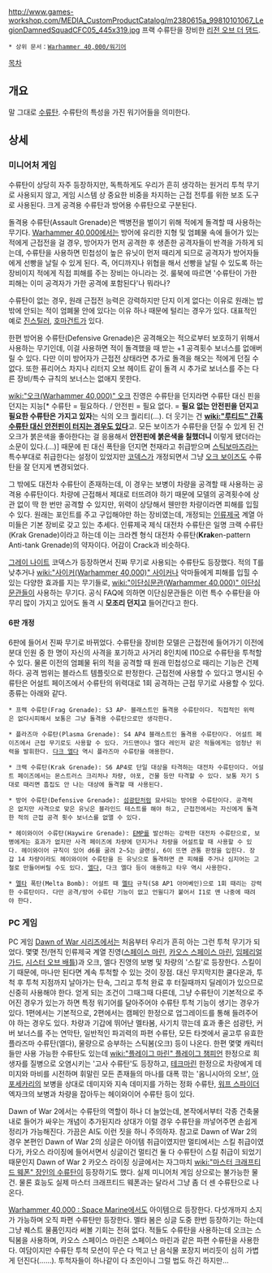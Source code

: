 {{{+1 '''Grenades'''}}}

http://www.games-workshop.com/MEDIA_CustomProductCatalog/m2380615a_99810101067_LegionDamnedSquadCFC05_445x319.jpg
프랙 수류탄을 장비한 [[리전 오브 더 댐드]].

 * 상위 문서：[[Warhammer 40,000/워기어]]

[[목차]]

== 개요 ==
말 그대로 [[수류탄]]. 수류탄의 특성을 가진 워기어들을 의미한다.

== 상세 ==
=== 미니어처 게임 ===
수류탄이 상당히 자주 등장하지만, 독특하게도 우리가 흔히 생각하는 원거리 투척 무기로 사용되지 않고, 게임 시스템 상 중요한 비중을 차지하는 근접 전투를 위한 보조 도구로 사용된다. 크게 공격용 수류탄과 방어용 수류탄으로 구분된다.

돌격용 수류탄(Assault Grenade)은 백병전을 벌이기 위해 적에게 돌격할 때 사용하는 무기다. [[Warhammer 40,000]]에서는 방어에 유리한 지형 및 엄폐물 속에 들어가 있는 적에게 근접전을 걸 경우, 방어자가 먼저 공격한 후 생존한 공격자들이 반격을 가하게 되는데, 수류탄을 사용하면 민첩성이 높은 유닛이 먼저 때리게 되므로 공격자가 방어자들에게 선빵을 날릴 수 있게 된다. 즉, 어디까지나 위협을 해서 선빵을 날릴 수 있도록 하는 장비이지 적에게 직접 피해를 주는 장비는 아니라는 것. 룰북에 따르면 '수류탄이 가한 피해는 이미 공격자가 가한 공격에 포함된다'나 뭐라나?

수류탄이 없는 경우, 원래 근접전 능력은 강력하지만 단지 이게 없다는 이유로 원래는 밥 밖에 안되는 적이 엄폐물 안에 있다는 이유 하나 때문에 털리는 경우가 있다. 대표적인 예로 [[진스틸러]], [[호마건트]]가 있다.

한편 방어용 수류탄(Defensive Grenade)은 공격해오는 적으로부터 보호하기 위해서 사용하는 무기인데, 이걸 사용하면 적이 돌격했을 때 받는 +1 공격횟수 보너스를 없애버릴 수 있다. 다만 이미 방어자가 근접전 상태라면 추가로 돌격을 해오는 적에게 던질 수 없다. 또한 퓨리어스 차지나 리터지 오브 헤이트 같이 돌격 시 추가로 보너스를 주는 다른 장비/특수 규칙의 보너스는 없애지 못한다.

[[wiki:"오크(Warhammer 40,000)" 오크]] 진영은 수류탄을 던지라면 수류탄 대신 핀을 던지는 지능[* 수류탄 = 필요하다. / 안전핀 = 필요 없다. = '''필요 없는 안전핀을 던지고 필요한 수류탄은 가지고 있자'''는 식의 오크 퀄리티(…). 더 웃기는 건 '''[[wiki:"루티드" 간혹 수류탄 대신 안전핀이 터지는 경우도 있다]]'''고. 모든 보이즈가 수류탄을 던질 수 있게 된 건 오크가 붉은색을 좋아한다는 걸 응용해서 '''안전핀에 붉은색을 칠했더니''' 이렇게 됐더라는 소문이 있다.(…)] 때문에 핀 대신 폭탄을 던지면 천재라고 취급받으며 [[스틱보마즈]]라는 특수부대로 취급한다는 설정이 있었지만 [[코덱스]]가 개정되면서 그냥 [[오크 보이즈]]도 수류탄을 잘 던지게 변경되었다.

그 밖에도 대전차 수류탄이 존재하는데, 이 경우는 보병이 차량을 공격할 때 사용하는 공격용 수류탄이다. 차량에 근접해서 제대로 터뜨려야 하기 때문에 모델의 공격횟수에 상관 없이 딱 한 번만 공격할 수 있지만, 위력이 상당해서 웬만한 차량이라면 피해를 입힐 수 있다. 원래는 포인트를 주고 구입해야만 하는 장비였는데, 개정되는 [[인류제국]] 계열 아미들은 기본 장비로 갖고 있는 추세다. 인류제국 제식 대전차 수류탄은 일명 크랙 수류탄(Krak Grenade)이라고 하는데 이는 크라켄 형식 대전차 수류탄('''Krak'''en-pattern Anti-tank Grenade)의 약자이다. 어감이 Crack과 비슷하다.

[[그레이 나이트]] 코덱스가 등장하면서 진짜 무기로 사용되는 수류탄도 등장했다. 적의 T를 낮추거나 [[wiki:"사이커(Warhammer 40,000)" 사이커]]나 악마들에게 피해를 입힐 수 있는 다양한 효과를 지는 무기들로, [[wiki:"이단심문관(Warhammer 40,000)" 이단심문관]]들이 사용하는 무기다. 공식 FAQ에 의하면 이단심문관들은 이런 특수 수류탄을 아무리 많이 가지고 있어도 돌격 시 '''모조리 던지고''' 들어간다고 한다.

==== 6판 개정 ====
6판에 들어서 진짜 무기로 바뀌었다. 수류탄을 장비한 모델은 근접전에 들어가기 이전에 분대 인원 중 한 명이 자신의 사격을 포기하고 사거리 8인치에 I10으로 수류탄을 투척할 수 있다. 물론 이전의 엄폐물 뒤의 적을 공격할 때 원래 민첩성으로 때리는 기능은 건제하다. 공격 범위는 블라스트 템플릿으로 판정한다. 근접전에 사용할 수 있다고 명시된 수류탄은 어설트 페이즈에서 수류탄의 위력대로 1회 공격하는 근접 무기로 사용할 수 있다. 종류는 아래와 같다.

 * 프랙 수류탄(Frag Grenade): S3 AP- 블래스트인 돌격용 수류탄이다. 직접적인 위력은 없다시피해서 보통은 그냥 돌격용 수류탄으로만 생각한다.

 * 플라즈마 수류탄(Plasma Grenade): S4 AP4 블래스트인 돌격용 수류탄이다. 어설트 페이즈에서 근접 무기로도 사용할 수 있다. 가드맨이나 엘다 레인저 같은 적들에게는 엄청난 위력을 발휘한다. [[다크 엘다]] 역시 플라즈마 수류탄을 애용한다.

 * 크랙 수류탄(Krak Grenade): S6 AP4로 단일 대상을 타격하는 대전차 수류탄이다. 어설트 페이즈에서는 몬스트러스 크리처나 차량, 야포, 건물 등만 타격할 수 있다. 보통 자기 S대로 때리면 흠집도 안 나는 대상에 돌격할 때 사용된다.

 * 방어 수류탄(Defensive Grenade): [[섬광탄]]처럼 묘사되는 방어용 수류탄이다. 공격력은 없지만 사격으로 맞은 유닛은 블라인드 테스트를 해야 하고, 근접전에서는 자신에게 돌격한 적의 근접 공격 횟수 보너스를 없앨 수 있다.

 * 헤이와이어 수류탄(Haywire Grenade): [[EMP]]를 발산하는 강력한 대전차 수류탄으로, 보병에게는 효과가 없지만 사격 페이즈에 차량에 던지거나 차량을 어설트할 때 사용할 수 있다. 헤이와이어 규칙이 있어 d6를 굴려 2~5는 글랜싱, 6이 뜨면 관통 판정을 입힌다. 장갑 14 차량이라도 헤이와이어 수류탄을 든 유닛으로 돌격하면 큰 피해를 주거나 심지어는 고철로 만들어버릴 수도 있다. [[엘다]], 다크 엘다 등이 애용하고 타우 역시 사용한다. 

 * [[멜타]] 폭탄(Melta Bomb): 어설트 때 [[멜타]] 규칙(S8 AP1 아머베인)으로 1회 때리는 강력한 수류탄이다. 다만 공격/방어 수류탄 기능이 없고 언윌디가 붙어서 I1로 맨 나중에 때려야 한다. 

=== PC 게임 ===
PC 게임 [[Dawn of War 시리즈]]에서는 처음부터 우리가 흔히 아는 그런 투척 무기가 되었다. 몇몇 전/현직 인류제국 계열 진영([[스페이스 마린]], [[카오스 스페이스 마린]], [[임페리얼 가드]], [[시스터 오브 배틀]])과 오크, 엘다 진영의 보병 및 차량의 '스킬'로 등장한다. 스킬이기 때문에, 마나만 된다면 계속 투척할 수 있는 것이 장점. 대신 무지막지한 쿨다운과, 투척 후 투척 지점까지 날아가는 탄속, 그리고 투척 완료 후 터질때까지 딜레이가 있으므로 신중히 사용해야 한다. 얻게 되는 조건이 그때그때 다른데, 그냥 수류탄이 기본적으로 주어진 경우가 있는가 하면 특정 워기어를 달아주어야 수류탄 투척 기능이 생기는 경우가 있다. 1편에서는 기본적으로, 2편에서는 캠페인 한정으로 업그레이드를 통해 들려주어야 하는 경우도 있다. 차량과 기갑에 뛰어난 멜타봄, 사기치 깎는데 효과 좋은 섬광탄, 커버 보너스를 주는 연막탄, 일반적인 파괴력의 파편 수류탄, 모든 타겟에서 골고루 유효한 플라즈마 수류탄(엘다), 물량으로 승부하는 스틱봄(오크) 등이 나온다. 한편 몇몇 캐릭터들만 사용 가능한 수류탄도 있는데 [[wiki:"플레이그 마린" 플레이그 챔피언]] 한정으로 희생자를 질병으로 오염시키는 '고사 수류탄'도 등장하고, [[테크마린]] 한정으로 차량에게 데미지와 마비를 시전하며 휘말린 모든 존재들의 마나를 대폭 깎는 '옴니시아의 오브', [[아포세카리]]의 보병을 상대로 데미지와 지속 데미지를 가하는 정화 수류탄, [[워프 스파이더]] 엑자크의 보병과 차량을 잡아두는 헤이와이어 수류탄 등이 있다.

Dawn of War 2에서는 수류탄의 역할이 하나 더 늘었는데, 본작에서부터 각종 건축물 내로 들어가 싸우는 개념이 추가된지라 상대가 이럴 경우 수류탄을 까넣어주면 손쉽게 정리가 가능해진다. 가끔은 AI도 이런 짓을 하니 주의하자. 참고로 Dawn of War 2의 경우 본편인 Dawn of War 2의 싱글은 아이템 취급이였지만 멀티에서는 스킬 취급이였다가, 카오스 라이징에 들어서면서 싱글이건 멀티건 둘 다 수류탄이 스킬 취급이 되었기 때문인지 Dawn of War 2 카오스 라이징 싱글에서는 자그마치 [[wiki:"마스터 크래프티드 웨폰" 장인의 수류탄]]이 등장하기도 했다. 실제 미니어처 게임 상으로는 불가능한 물건. 물론 효능도 실제 마스터 크래프티드 웨폰과는 달라서 그냥 좀 더 센 수류탄으로 나온다.

[[Warhammer 40,000 : Space Marine]]에서도 아이템으로 등장한다. 다섯개까지 소지가 가능하며 오직 파편 수류탄만 등장한다. 멜타 봄은 싱글 도중 한번 등장하기는 하는데 그냥 퀘스트 물품인지라 써볼 기회는 전혀 없다. 적들도 수류탄을 사용하는데 오크는 스틱봄을 사용하며, 카오스 스페이스 마린은 스페이스 마린과 같은 파편 수류탄을 사용한다. 여담이지만 수류탄 투척 모션이 무슨 다 먹고 난 음식물 포장지 버리듯이 심히 가볍게 던진다(……). 투척자들이 하나같이 다 초인이니 그럴 법도 하긴 하지만…
